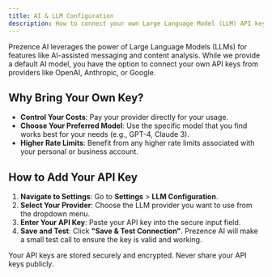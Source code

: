 ```yaml
---
title: AI & LLM Configuration
description: How to connect your own Large Language Model (LLM) API keys.
---
```


Prezence AI leverages the power of Large Language Models (LLMs) for features like AI-assisted messaging and content analysis. While we provide a default AI model, you have the option to connect your own API keys from providers like OpenAI, Anthropic, or Google.

## Why Bring Your Own Key?

-   **Control Your Costs**: Pay your provider directly for your usage.
-   **Choose Your Preferred Model**: Use the specific model that you find works best for your needs (e.g., GPT-4, Claude 3).
-   **Higher Rate Limits**: Benefit from any higher rate limits associated with your personal or business account.

## How to Add Your API Key

1.  **Navigate to Settings**: Go to **Settings** > **LLM Configuration**.
2.  **Select Your Provider**: Choose the LLM provider you want to use from the dropdown menu.
3.  **Enter Your API Key**: Paste your API key into the secure input field.
4.  **Save and Test**: Click **"Save & Test Connection"**. Prezence AI will make a small test call to ensure the key is valid and working.

<Warning>
  Your API keys are stored securely and encrypted. Never share your API keys publicly.
</Warning>
